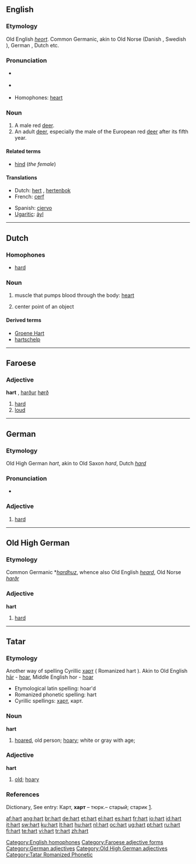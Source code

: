 {{also|Hart}}
==English==

===Etymology===
Old English ''[[heort]]''. Common Germanic, akin to Old Norse {{term|hjǫrtr|lang=non}} (Danish {{term|hjort|lang=da}}, Swedish {{term|hjort|lang=se}}), German {{term|Hirsch|lang=de}}, Dutch {{term|hert|lang=nl}} etc.

===Pronunciation===
* {{a|RP}} {{IPA|/hɑːt/}}
* {{audio|en-us-hart.ogg|Audio (US)}}
*: {{rhymes|ɑː(r)t}}
* Homophones: [[heart]]

===Noun===
{{en-noun}}

# A male red [[deer]].
# An adult [[deer]], especially the male of the European red [[deer]] after its fifth year.

====Related terms====
* [[hind]] (''the female'')

====Translations====
{{top}}
* Dutch: [[hert]] {{n}}, [[hertenbok]] {{m}}
* French: [[cerf]] {{m}}
{{mid}}
* Spanish: [[ciervo]] {{m}}
* [[Ugaritic]]: [[ảyl]] {{m}}
{{bottom}}

[[Category:English homophones]]

----

==Dutch==

===Homophones===
* [[hard]]

===Noun===
{{nl-noun|g=n|harten|hartje}}

# {{context|anatomy|lang=nl}} muscle that pumps blood through the body: [[heart]]
# center point of an object

====Derived terms====
* [[Groene Hart]]
* [[hartschelp]]

----

==Faroese==

===Adjective===
'''hart''' {{n}}, [[harður]] {{m}} [[hørð]] {{f}}

# [[hard]]
# [[loud]]

[[Category:Faroese adjective forms]]

----

==German==

===Etymology===
Old High German ''hart'', akin to Old Saxon ''hard'', Dutch ''[[hard]]''

===Pronunciation===
* {{audio|De-at-hart.ogg|audio (Austria)}}

===Adjective===
{{de-adj|comparative=härter|superlative=härtesten}}

# [[hard]]

[[Category:German adjectives]]

----

==Old High German==

===Etymology===
Common Germanic *''[[hardhuz]]'', whence also Old English ''[[heard]]'', Old Norse ''[[harðr]]''

===Adjective===
'''hart'''

# [[hard]]

[[Category:Old High German adjectives]]

----

==Tatar==

===Etymology===
Another way of spelling Cyrillic [[харт]] ( Romanized hart ).
Akin to Old English [[har#Old English|hār]] - [[hoar#English|hoar]], Middle English hor - [[hoar#English|hoar]]

* Etymological latin spelling: hoar'd
* Romanized phonetic spelling: hart
* Cyrillic spellings: [[харт]], карт.

===Noun===
'''hart'''

# [[hoared]], old person; [[hoary#English|hoary]]; white or gray with age;

===Adjective===
'''hart'''

# [[old]]; [[hoary]]

===References===
Dictionary, See entry: Карт, '''харт''' – тюрк.– старый; старик [http://www.moscow-crimea.ru/atlas/map/toponim/inostr.html].

[[Category:Tatar Romanized Phonetic]]

[[af:hart]]
[[ang:hart]]
[[br:hart]]
[[de:hart]]
[[et:hart]]
[[el:hart]]
[[es:hart]]
[[fr:hart]]
[[io:hart]]
[[id:hart]]
[[it:hart]]
[[sw:hart]]
[[ku:hart]]
[[lt:hart]]
[[hu:hart]]
[[nl:hart]]
[[oc:hart]]
[[ug:hart]]
[[pt:hart]]
[[ru:hart]]
[[fi:hart]]
[[te:hart]]
[[vi:hart]]
[[tr:hart]]
[[zh:hart]]